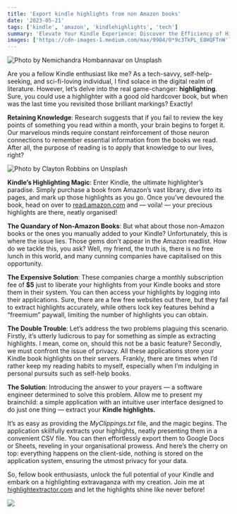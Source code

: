 ```yaml
---
title: 'Export kindle highlights from non Amazon books'
date: '2023-05-21'
tags: ['kindle', 'amazon', 'kindlehighlights', 'tech']
summary: 'Elevate Your Kindle Experience: Discover the Efficiency of Highlighting for Enhanced Knowledge Retention. Delve into the power of Kindle highlighting, a tool that reinforces memory recall.'
images: ['https://cdn-images-1.medium.com/max/9904/0*9c3TkPL_E8HQFTnW']
---
```


![Photo by [Nemichandra Hombannavar](https://unsplash.com/@nemichandra?utm_source=medium&utm_medium=referral) on [Unsplash](https://unsplash.com?utm_source=medium&utm_medium=referral)](https://cdn-images-1.medium.com/max/10368/0*9c3TkPL_E8HQFTnW)

Are you a fellow Kindle enthusiast like me? As a tech-savvy, self-help-seeking, and sci-fi-loving individual, I find solace in the digital realm of literature. However, let’s delve into the real game-changer: **highlighting**. Sure, you could use a highlighter with a good old hardcover book, but when was the last time you revisited those brilliant markings? Exactly!

**Retaining Knowledge**: Research suggests that if you fail to review the key points of something you read within a month, your brain begins to forget it. Our marvelous minds require constant reinforcement of those neuron connections to remember essential information from the books we read. After all, the purpose of reading is to apply that knowledge to our lives, right?

![Photo by [Clayton Robbins](https://unsplash.com/@claytonrobbins?utm_source=medium&utm_medium=referral) on [Unsplash](https://unsplash.com?utm_source=medium&utm_medium=referral)](https://cdn-images-1.medium.com/max/12000/0*8wLiby2jA3qCgoeD)

**Kindle’s Highlighting Magic**: Enter Kindle, the ultimate highlighter’s paradise. Simply purchase a book from Amazon’s vast library, dive into its pages, and mark up those highlights as you go. Once you’ve devoured the book, head on over to [read.amazon.com](https://read.amazon.com/) and — voila! — your precious highlights are there, neatly organised!

**The Quandary of Non-Amazon Books**: But what about those non-Amazon books or the ones you manually added to your Kindle? Unfortunately, this is where the issue lies. Those gems don’t appear in the Amazon readlist. How do we tackle this, you ask? Well, my friend, the truth is, there is no free lunch in this world, and many cunning companies have capitalised on this opportunity.

**The Expensive Solution**: These companies charge a monthly subscription fee of **$5** just to liberate your highlights from your Kindle books and store them in their system. You can then access your highlights by logging into their applications. Sure, there are a few free websites out there, but they fail to extract highlights accurately, while others lock key features behind a “freemium” paywall, limiting the number of highlights you can obtain.

**The Double Trouble**: Let’s address the two problems plaguing this scenario. Firstly, it’s utterly ludicrous to pay for something as simple as extracting highlights. I mean, come on, should this not be a basic feature? Secondly, we must confront the issue of privacy. All these applications store your Kindle book highlights on their servers. Frankly, there are times when I’d rather keep my reading habits to myself, especially when I’m indulging in personal pursuits such as self-help books.

**The Solution**: Introducing the answer to your prayers — a software engineer determined to solve this problem. Allow me to present my brainchild: a simple application with an intuitive user interface designed to do just one thing — extract your **Kindle highlights.**

It’s as easy as providing the _MyClippings.txt_ file, and the magic begins. The application skillfully extracts your highlights, neatly presenting them in a convenient CSV file. You can then effortlessly export them to Google Docs or Sheets, reveling in your organisational prowess. And here’s the cherry on top: everything happens on the client-side, nothing is stored on the application system, ensuring the utmost privacy for your data.

So, fellow book enthusiasts, unlock the full potential of your Kindle and embark on a highlighting extravaganza with my creation. Join me at [highlightextractor.com](https://www.highlightextractor.com/) and let the highlights shine like never before!

![](https://cdn-images-1.medium.com/max/2000/1*RHHt25op0359OrAtxfcb6A.png)
